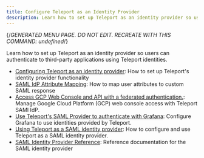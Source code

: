 ```yaml
---
title: Configure Teleport as an Identity Provider
description: Learn how to set up Teleport as an identity provider so users can authenticate to third-party applications using Teleport identities.
---
```


{/*GENERATED MENU PAGE. DO NOT EDIT. RECREATE WITH THIS COMMAND:
undefined*/}

Learn how to set up Teleport as an identity provider so users can authenticate to third-party applications using Teleport identities.

- [Configuring Teleport as an identity provider](idps/overview.mdx): How to set up Teleport's identity provider functionality
- [SAML IdP Attribute Mapping](idps/saml-attribute-mapping.mdx): How to map user attributes to custom SAML response
- [Access GCP Web Console and API with a federated authentication.](idps/saml-gcp-workforce-identity-federation.mdx): Manage Google Cloud Platform (GCP) web console access with Teleport SAMl IdP.
- [Use Teleport's SAML Provider to authenticate with Grafana](idps/saml-grafana.mdx): Configure Grafana to use identities provided by Teleport.
- [Using Teleport as a SAML identity provider](idps/saml-guide.mdx): How to configure and use Teleport as a SAML identity provider.
- [SAML Identity Provider Reference](idps/saml-reference.mdx): Reference documentation for the SAML identity provider
